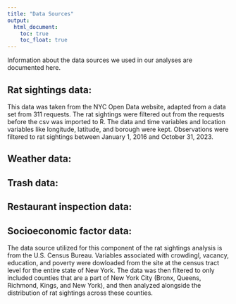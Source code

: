 ```yaml
---
title: "Data Sources"
output: 
  html_document:
    toc: true
    toc_float: true
---
```


Information about the data sources we used in our analyses are documented here.

## Rat sightings data:
This data was taken from the NYC Open Data website, adapted from a data set from 311 requests. The rat sightings were filtered out from the requests before the csv was imported to R. The data and time variables and location variables like longitude, latitude, and borough were kept. Observations were filtered to rat sightings between January 1, 2016 and October 31, 2023.

## Weather data:

## Trash data:

## Restaurant inspection data:

## Socioeconomic factor data:
The data source utilized for this component of the rat sightings analysis is from the U.S. Census Bureau. Variables associated with crowdingl, vacancy, education, and poverty were dowloaded from the site at the census tract level for the entire state of New York. The data was then filtered to only included counties that are a part of New York City (Bronx, Queens, Richmond, Kings, and New York), and then analyzed alongside the distribution of rat sightings across these counties.
